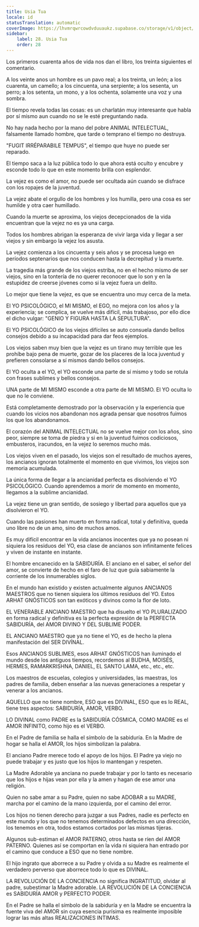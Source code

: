 ```yaml
---
title: Usia Tua
locale: id
statusTranslation: automatic
coverImage: https://lhvmrqwrcowdvduuaukz.supabase.co/storage/v1/object/public/strapi-uploads/small_cover-educacion-fundamental.webp-2d51a7828a2b1309555be27f7e2a61a0.webp
sidebar:
    label: 28. Usia Tua
    order: 28
---
```

Los primeros cuarenta años de vida nos dan el libro, los treinta siguientes el comentario.

A los veinte anos un hombre es un pavo real; a los treinta, un león; a los cuarenta, un camello; a los cincuenta, una serpiente; a los sesenta, un perro; a los setenta, un mono, y a los ochenta, solamente una voz y una sombra.

El tiempo revela todas las cosas: es un charlatán muy interesante que habla por sí mismo aun cuando no se le esté preguntando nada.

No hay nada hecho por la mano del pobre ANIMAL INTELECTUAL, falsamente llamado hombre, que tarde o temprano el tiempo no destruya.

"FUGIT IRRÉPARABILE TEMPUS", el tiempo que huye no puede ser reparado.

El tiempo saca a la luz pública todo lo que ahora está oculto y encubre y esconde todo lo que en este momento brilla con esplendor.

La vejez es como el amor, no puede ser ocultada aún cuando se disfrace con los ropajes de la juventud.

La vejez abate el orgullo de los hombres y los humilla, pero una cosa es ser humilde y otra caer humillado.

Cuando la muerte se aproxima, los viejos decepcionados de la vida encuentran que la vejez no es ya una carga.

Todos los hombres abrigan la esperanza de vivir larga vida y llegar a ser viejos y sin embargo la vejez los asusta.

La vejez comienza a los cincuenta y seis años y se procesa luego en períodos septenarios que nos conducen hasta la decrepitud y la muerte.

La tragedia más grande de los viejos estriba, no en el hecho mismo de ser viejos, sino en la tontería de no querer reconocer que lo son y en la estupidez de creerse jóvenes como si la vejez fuera un delito.

Lo mejor que tiene la vejez, es que se encuentra uno muy cerca de la meta.

El YO PSICOLÓGICO, el MI MISMO, el EGO, no mejora con los años y la experiencia; se complica, se vuelve más difícil, más trabajoso, por ello dice el dicho vulgar: "GENIO Y FIGURA HASTA LA SEPULTURA".

El YO PSICOLÓGICO de los viejos difíciles se auto consuela dando bellos consejos debido a su incapacidad para dar feos ejemplos.

Los viejos saben muy bien que la vejez es un tirano muy terrible que les prohíbe bajo pena de muerte, gozar de los placeres de la loca juventud y prefieren consolarse a sí mismos dando bellos consejos.

El YO oculta a el YO, el YO esconde una parte de sí mismo y todo se rotula con frases sublimes y bellos consejos.

UNA parte de MI MISMO esconde a otra parte de MI MISMO. El YO oculta lo que no le conviene.

Está completamente demostrado por la observación y la experiencia que cuando los vicios nos abandonan nos agrada pensar que nosotros fuimos los que los abandonamos.

El corazón del ANIMAL INTELECTUAL no se vuelve mejor con los años, sino peor, siempre se toma de piedra y si en la juventud fuimos codiciosos, embusteros, iracundos, en la vejez lo seremos mucho más.

Los viejos viven en el pasado, los viejos son el resultado de muchos ayeres, los ancianos ignoran totalmente el momento en que vivimos, los viejos son memoria acumulada.

La única forma de llegar a la ancianidad perfecta es disolviendo el YO PSICOLÓGICO. Cuando aprendemos a morir de momento en momento, llegamos a la sublime ancianidad.

La vejez tiene un gran sentido, de sosiego y libertad para aquellos que ya disolvieron el YO.

Cuando las pasiones han muerto en forma radical, total y definitiva, queda uno libre no de un amo, sino de muchos amos.

Es muy difícil encontrar en la vida ancianos inocentes que ya no posean ni siquiera los residuos del YO, esa clase de ancianos son infinitamente felices y viven de instante en instante.

El hombre encanecido en la SABIDURÍA. El anciano en el saber, el señor del amor, se convierte de hecho en el faro de luz que guía sabiamente la corriente de los innumerables siglos.

En el mundo han existido y existen actualmente algunos ANCIANOS MAESTROS que no tienen siquiera los últimos residuos del YO. Estos ARHAT GNÓSTICOS son tan exóticos y divinos como la flor de loto.

EL VENERABLE ANCIANO MAESTRO que ha disuelto el YO PLURALIZADO en forma radical y definitiva es la perfecta expresión de la PERFECTA SABIDURÍA, del AMOR DIVINO Y DEL SUBLIME PODER.

EL ANCIANO MAESTRO que ya no tiene el YO, es de hecho la plena manifestación del SER DIVÍNAL.

Esos ANCIANOS SUBLIMES, esos ARHAT GNÓSTICOS han iluminado el mundo desde los antiguos tiempos, recordemos al BUDHA, MOISÉS, HERMES, RAMARKRISHNA, DANIEL, EL SANTO LAMA, etc., etc., etc.

Los maestros de escuelas, colegios y universidades, las maestras, los padres de familia, deben enseñar a las nuevas generaciones a respetar y venerar a los ancianos.

AQUELLO que no tiene nombre, ESO que es DIVINAL, ESO que es lo REAL, tiene tres aspectos: SABIDURÍA, AMOR, VERBO.

LO DIVINAL como PADRE es la SABIDURÍA CÓSMICA, COMO MADRE es el AMOR INFINITO, como hijo es el VERBO.

En el Padre de familia se halla el símbolo de la sabiduría. En la Madre de hogar se halla el AMOR, los hijos simbolizan la palabra.

El anciano Padre merece todo el apoyo de los hijos. El Padre ya viejo no puede trabajar y es justo que los hijos lo mantengan y respeten.

La Madre Adorable ya anciana no puede trabajar y por lo tanto es necesario que los hijos e hijas vean por ella y la amen y hagan de ese amor una religión.

Quien no sabe amar a su Padre, quien no sabe ADOBAR a su MADRE, marcha por el camino de la mano izquierda, por el camino del error.

Los hijos no tienen derecho para juzgar a sus Padres, nadie es perfecto en este mundo y los que no tenemos determinados defectos en una dirección, los tenemos en otra, todos estamos cortados por las mismas tijeras.

Algunos sub-estiman el AMOR PATERNO, otros hasta se ríen del AMOR PATERNO. Quienes así se comportan en la vida ni siquiera han entrado por el camino que conduce a ESO que no tiene nombre.

El hijo ingrato que aborrece a su Padre y olvida a su Madre es realmente el verdadero perverso que aborrece todo lo que es DIVINAL.

LA REVOLUCIÓN DE LA CONCIENCIA no significa INGRATITUD, olvidar al padre, subestimar la Madre adorable. LA REVOLUCIÓN DE LA CONCIENCIA es SABIDURÍA AMOR y PERFECTO PODER.

En el Padre se halla el símbolo de la sabiduría y en la Madre se encuentra la fuente viva del AMOR sin cuya esencia purísima es realmente imposible lograr las más altas REALIZACIONES INTIMAS.
